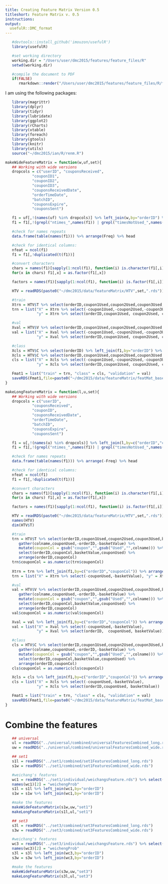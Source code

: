 ```yaml
---
title: Creating Feature Matrix Version 0.5
titleshort: Feature Matrix v. 0.5
instructions: 
output:
  usefulR::DMC_format
---
```


<!--- # (R code (No Results in Document)) -->
```r
   #devtools::install_github('imouzon/usefulR')
   library(usefulR)

   #set working directory
   working.dir = "/Users/user/dmc2015/features/feature_files/R"
   setwd(working.dir)

   #compile the document to PDF
   if(FALSE) 
      rmarkdown::render("/Users/user/dmc2015/features/feature_files/R/feature_matrix_version0.5.rmd")
```

I am using the following packages:
<!--- # (R code (No Results in Document))-->
```r
   library(magrittr)
   library(dplyr)
   library(tidyr)
   library(lubridate)
   library(ggplot2)
   library(rCharts)
   library(xtable)
   library(foreach)
   library(gtools)
   library(knitr)
   library(utils)
   source("~/dmc2015/ian/R/renm.R")
```

<!--- : R code (No Results in Document) -->
```r
makeWideFeatureMatrix = function(w,uf,set){
   ## Working with wide versions
   dropcols = c("userID", "couponsReceived",
            "couponID1",
            "couponID2",
            "couponID3",
            "couponsReceivedDate",
            "orderTimeDate",
            "batchID",
            "couponsExpire",
            "couponsSent")

   f1 = uf[,!(names(uf) %in% dropcols)] %>% left_join(w,by="orderID") %>% arrange(orderID)
   f1 = f1[,!(grepl("ntimes_",names(f1)) | grepl("timesNotUsed_",names(f1)) | grepl("timesUsed_",names(f1)))]

   #check for names repeats
   data.frame(table(names(f1))) %>% arrange(Freq) %>% head

   #check for identical columns:
   nfeat = ncol(f1)
   f1 = f1[,!duplicated(t(f1))]

   #convert characters 
   chars = names(f1)[sapply(1:ncol(f1), function(i) is.character(f1[,i]))]
   for(x in chars) f1[,x] = as.factor(f1[,x])

   factors = names(f1)[sapply(1:ncol(f1), function(i) is.factor(f1[,i]))]

   HTV = readRDS(paste0("~/dmc2015/data/featureMatrix/HTV",set,".rds"))

   #train
   Xtrn = HTV$T %>% select(orderID,coupon1Used,coupon2Used,coupon3Used,basketValue) %>% left_join(f1,by="orderID") %>% arrange(orderID)
   trn = list("X" = Xtrn %>% select(-coupon1Used,-coupon2Used,-coupon3Used,-basketValue),
              "y" = Xtrn %>% select(orderID,coupon1Used, coupon2Used, coupon3Used, basketValue))

   #val
   Xval = HTV$V %>% select(orderID,coupon1Used,coupon2Used,coupon3Used,basketValue) %>% left_join(f1,by="orderID") %>% arrange(orderID)
   val = list("X" = Xval %>% select(-coupon1Used,-coupon2Used,-coupon3Used,-basketValue),
              "y" = Xval %>% select(orderID,coupon1Used, coupon2Used, coupon3Used, basketValue))

   #class
   Xcls = HTV$C %>% select(orderID) %>% left_join(f1,by="orderID") %>% arrange(orderID)
   Xcls = HTV$C %>% select(orderID,coupon1Used,coupon2Used,coupon3Used,basketValue) %>% left_join(f1,by="orderID") %>% arrange(orderID)
   cls = list("X" = Xcls %>% select(-coupon1Used,-coupon2Used,-coupon3Used,-basketValue),
              "y" = Xcls %>% select(orderID,coupon1Used, coupon2Used, coupon3Used, basketValue))

   Fmat1 = list("train" = trn, "class" = cls, "validation" = val)
   saveRDS(Fmat1,file=paste0("~/dmc2015/data/featureMatrix/featMat_based-on-HTV",set,"_WIDE_ver0.5.rds"))
}

makeLongFeatureMatrix = function(l,u,set){
   ## Working with wide versions
   dropcols = c("userID",
            "couponsReceived",
            "couponID",
            "couponsReceivedDate",
            "orderTimeDate",
            "batchID",
            "couponsExpire",
            "couponsSent")

   f1 = u[,!(names(u) %in% dropcols)] %>% left_join(l,by=c("orderID","couponCol")) %>% arrange(orderID,couponCol)
   f1 = f1[,!(grepl("ntimes_",names(f1)) | grepl("timesNotUsed_",names(f1)) | grepl("timesUsed_",names(f1)))]

   #check for names repeats
   data.frame(table(names(f1))) %>% arrange(-Freq) %>% head

   #check for identical columns:
   nfeat = ncol(f1)
   f1 = f1[,!duplicated(t(f1))]

   #convert characters 
   chars = names(f1)[sapply(1:ncol(f1), function(i) is.character(f1[,i]))]
   for(x in chars) f1[,x] = as.factor(f1[,x])

   factors = names(f1)[sapply(1:ncol(f1), function(i) is.factor(f1[,i]))]

   HTV = readRDS(paste0("~/dmc2015/data/featureMatrix/HTV",set,".rds"))
   names(HTV)
   dim(HTV$T)

   #train
   trn = HTV$T %>% select(orderID,coupon1Used,coupon2Used,coupon3Used,basketValue) %>% 
      gather(colname,couponUsed,-orderID,-basketValue) %>%
      mutate(couponCol = gsub("coupon","",gsub("Used","",colname))) %>%
      select(orderID,couponCol,basketValue,couponUsed) %>%
      arrange(orderID,couponCol) 
   trn$couponCol = as.numeric(trn$couponCol)
   
   Xtrn = trn %>% left_join(f1,by=c("orderID","couponCol")) %>% arrange(orderID,couponCol)
   trn = list("X" = Xtrn %>% select(-couponUsed,-basketValue), "y" = Xtrn %>% select(orderID,couponUsed, basketValue))

   #val
   val = HTV$V %>% select(orderID,coupon1Used,coupon2Used,coupon3Used,basketValue) %>% 
      gather(colname,couponUsed,-orderID,-basketValue) %>%
      mutate(couponCol = gsub("coupon","",gsub("Used","",colname))) %>%
      select(orderID,couponCol,basketValue,couponUsed) %>%
      arrange(orderID,couponCol) 
   val$couponCol = as.numeric(val$couponCol)

   Xval = val %>% left_join(f1,by=c("orderID","couponCol")) %>% arrange(orderID,couponCol)
   val = list("X" = Xval %>% select(-couponUsed,-basketValue),
              "y" = Xval %>% select(orderID,  couponUsed, basketValue))

   #class
   cls = HTV$C %>% select(orderID,coupon1Used,coupon2Used,coupon3Used,basketValue) %>% 
      gather(colname,couponUsed,-orderID,-basketValue) %>%
      mutate(couponCol = gsub("coupon","",gsub("Used","",colname))) %>%
      select(orderID,couponCol,basketValue,couponUsed) %>%
      arrange(orderID,couponCol) 
   cls$couponCol = as.numeric(cls$couponCol)

   Xcls = cls %>% left_join(f1,by=c("orderID","couponCol")) %>% arrange(orderID,couponCol)
   cls = list("X" = Xcls %>% select(-couponUsed,-basketValue),
              "y" = Xcls %>% select(orderID,couponUsed, basketValue))

   Fmat1 = list("train" = trn, "class" = cls, "validation" = val)
   saveRDS(Fmat1,file=paste0("~/dmc2015/data/featureMatrix/featMat_based-on-HTV",set,"_LONG_ver0.5.rds"))
}
```

# Combine the features
<!--- : R code (No Results in Document) -->
```r
   ## universal
   ul = readRDS("../universal/combined/universalFeaturesCombined_long.rds")
   uw = readRDS("../universal/combined/universalFeaturesCombined_wide.rds")

   ## set1
   s1l = readRDS("../set1/combined/set1FeaturesCombined_long.rds")
   s1w = readRDS("../set1/combined/set1FeaturesCombined_wide.rds")

   #weichang's features
   wc1 = readRDS("../set1/individual/weichangsFeature.rds") %>% select(-userID)
   names(wc1)[2] = "weichengProb"
   s1l = s1l %>% left_join(wc1,by="orderID")
   s1w = s1w %>% left_join(wc1,by="orderID")

   #make the features
   makeWideFeatureMatrix(s1w,uw,"set1")
   makeLongFeatureMatrix(s1l,ul,"set1")

   ## set3
   s3l = readRDS("../set3/combined/set3FeaturesCombined_long.rds")
   s3w = readRDS("../set3/combined/set3FeaturesCombined_wide.rds")

   #weichang's features
   wc3 = readRDS("../set3/individual/weichangsFeature.rds") %>% select(-userID) 
   names(wc3)[2] = "weichengProb"
   s3l = s3l %>% left_join(wc3,by="orderID")
   s3w = s3w %>% left_join(wc3,by="orderID")

   #make the features
   makeWideFeatureMatrix(s3w,uw,"set3")
   makeLongFeatureMatrix(s3l,ul,"set3")
```
